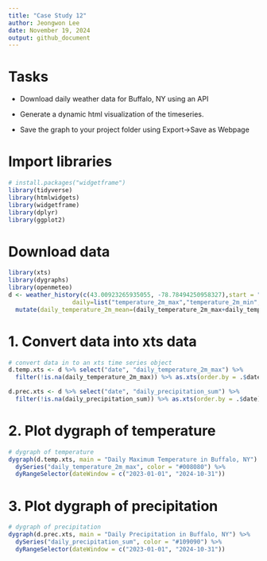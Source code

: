 ```yaml
---
title: "Case Study 12"
author: Jeongwon Lee
date: November 19, 2024
output: github_document
---
```


# Tasks

-   Download daily weather data for Buffalo, NY using an API

-   Generate a dynamic html visualization of the timeseries.

-   Save the graph to your project folder using Export-\>Save as Webpage

# Import libraries

```r
# install.packages("widgetframe")
library(tidyverse)
library(htmlwidgets)
library(widgetframe)
library(dplyr)
library(ggplot2)
```

# Download data
```r
library(xts)
library(dygraphs)
library(openmeteo)
d <- weather_history(c(43.00923265935055, -78.78494250958327),start = "2023-01-01",end=today(),
                  daily=list("temperature_2m_max","temperature_2m_min","precipitation_sum")) %>% 
  mutate(daily_temperature_2m_mean=(daily_temperature_2m_max+daily_temperature_2m_min)/2)
```

# 1. Convert data into xts data
```r
# convert data in to an xts time series object
d.temp.xts <- d %>% select("date", "daily_temperature_2m_max") %>%
  filter(!is.na(daily_temperature_2m_max)) %>% as.xts(order.by = .$date)

d.prec.xts <- d %>% select("date", "daily_precipitation_sum") %>%
  filter(!is.na(daily_precipitation_sum)) %>% as.xts(order.by = .$date)
```

# 2. Plot dygraph of temperature
```r
# dygraph of temperature
dygraph(d.temp.xts, main = "Daily Maximum Temperature in Buffalo, NY") %>%
  dySeries("daily_temperature_2m_max", color = "#008080") %>%
  dyRangeSelector(dateWindow = c("2023-01-01", "2024-10-31"))
```

# 3. Plot dygraph of precipitation
```r
# dygraph of precipitation
dygraph(d.prec.xts, main = "Daily Precipitation in Buffalo, NY") %>%
  dySeries("daily_precipitation_sum", color = "#109090") %>%
  dyRangeSelector(dateWindow = c("2023-01-01", "2024-10-31"))
```